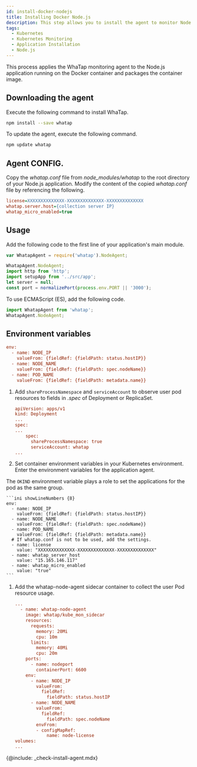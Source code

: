 ```yaml
---
id: install-docker-nodejs
title: Installing Docker Node.js
description: This step allows you to install the agent to monitor Node.js applications in the container.
tags:
  - Kubernetes
  - Kubernetes Monitoring
  - Application Installation
  - Node.js
---
```



This process applies the WhaTap monitoring agent to the Node.js application running on the Docker container and packages the container image.

## Downloading the agent

Execute the following command to install WhaTap.

```bash
npm install --save whatap
```

To update the agent, execute the following command.

```bash
npm update whatap
```

## Agent CONFIG.

Copy the _whatap.conf_ file from _node_modules/whatap_ to the root directory of your Node.js application. Modify the content of the copied _whatap.conf_ file by referencing the following.

```ini
license=XXXXXXXXXXXXXX-XXXXXXXXXXXXXX-XXXXXXXXXXXXXX
whatap.server.host={collection server IP}
whatap_micro_enabled=true
```

## Usage

Add the following code to the first line of your application's main module.

```javascript title='적용 예시' showLineNumbers {1}
var WhatapAgent = require('whatap').NodeAgent;

WhatapAgent.NodeAgent;
import http from 'http';
import setupApp from '../src/app';
let server = null;
const port = normalizePort(process.env.PORT || '3000');
```

To use ECMAScript (ES), add the following code.

```javascript
import WhatapAgent from 'whatap';
WhatapAgent.NodeAgent;
```

## Environment variables

<Tabs>
<TabItem value='basic' label='기본' default>

```ini
env:
  - name: NODE_IP
    valueFrom: {fieldRef: {fieldPath: status.hostIP}}
  - name: NODE_NAME
    valueFrom: {fieldRef: {fieldPath: spec.nodeName}}
  - name: POD_NAME
    valueFrom: {fieldRef: {fieldPath: metadata.name}}
```

</TabItem>
<TabItem value='eksfragate' label='EKS Fargate'>

1.  Add `shareProcessNamespace` and `serviceAccount` to observe user pod resources to fields in _.spec_ of Deployment or ReplicaSet.

    ```ini
    apiVersion: apps/v1
    kind: Deployment
    ...
    spec:
    ...
        spec:
          shareProcessNamespace: true
          serviceAccount: whatap
    ...
    ```

2.  Set container environment variables in your Kubernetes environment. Enter the environment variables for the application agent.

  The `OKIND` environment variable plays a role to set the applications for the pod as the same group.

````
```ini showLineNumbers {8}
env:
  - name: NODE_IP
    valueFrom: {fieldRef: {fieldPath: status.hostIP}}
  - name: NODE_NAME
    valueFrom: {fieldRef: {fieldPath: spec.nodeName}}
  - name: POD_NAME
    valueFrom: {fieldRef: {fieldPath: metadata.name}}
  # If whatap.conf is not to be used, add the settings.
  - name: license
    value: "XXXXXXXXXXXXXX-XXXXXXXXXXXXXX-XXXXXXXXXXXXXX"
  - name: whatap_server_host
    value: "15.165.146.117"
  - name: whatap_micro_enabled
    value: "true"
```
````

1.  Add the whatap-node-agent sidecar container to collect the user Pod resource usage.

    ```ini
    ...
      - name: whatap-node-agent
        image: whatap/kube_mon_sidecar
        resources:
          requests:
            memory: 20Mi
            cpu: 10m
          limits:
            memory: 40Mi
            cpu: 20m
        ports:
          - name: nodeport
            containerPort: 6600
        env:
          - name: NODE_IP
            valueFrom:
              fieldRef:
                fieldPath: status.hostIP
          - name: NODE_NAME
            valueFrom:
              fieldRef:
                fieldPath: spec.nodeName
            envFrom:
            - configMapRef:
                name: node-license
    volumes:
    ...
    ```

</TabItem>
</Tabs>

{@include: _check-install-agent.mdx}
